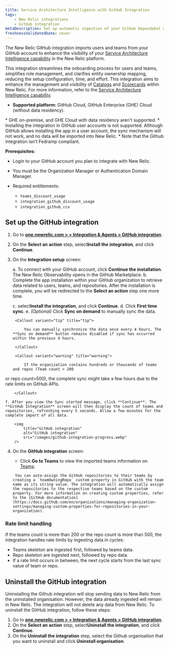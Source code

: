 ```yaml
---
title: Service Architecture Intelligence with GitHub Integration
tags:
    - New Relic integrations
    - GitHub integration
metaDescription: Set up automatic ingestion of your GitHub Dependabot events by using webhook for ongoing ingestion.
freshnessValidatedDate: never
---
```



The New Relic GitHub integration imports users and teams from your GitHub account to enhance the visibility of your [Service Architecture Intelligence capability](/docs/service-architecture-intelligence/getting-started) in the New Relic platform. 

This integration streamlines the onboarding process for users and teams, simplifies role management, and clarifies entity ownership mapping, reducing the setup configuration, time, and effort. This integration aims to enhance the management and visibility of [Catalogs](/docs/service-architecture-intelligence/catalogs/catalogs) and [Scorecards](/docs/service-architecture-intelligence/scorecards/getting-started) within New Relic. For more information, refer to the [Service Architecture Intelligence capability](/docs/service-architecture-intelligence/getting-started).

* **Supported platform:** GitHub Cloud, GitHub Enterprise (GHE) Cloud (without data residency).

<Callout variant="important" title="important">
* GHE on-premise, and GHE Cloud with data residency aren't supported.
* Installing the integration in GitHub user accounts is not supported. Although GitHub allows installing the app in a user account, the sync mechanism will not work, and no data will be imported into New Relic.
* Note that the Github integration isn't Fedramp compliant.
</Callout>


**Prerequisites:**

* Login to your GitHub account you plan to integrate with New Relic.
* You must be the Organization Manager or Authentication Domain Manager.

* Required entitlements:
    * `teams_discount_usage`
    * `integration_github_discount_usage`
    * `integration_github_ccu`





## Set up the GitHub integration

1. Go to **[one.newrelic.com > + Integration & Agents > GitHub integration](https://one.newrelic.com/marketplace/install-data-source?state=9306060d-b674-b245-083e-ff8d42765e0d)**.
2. On the **Select an action** step, select**Install the integration**, and click **Continue**.
3. On the **Integration setup** screen:

    a. To connect with your GitHub account, click **Continue the installation**. The New Relic Observability opens in the GitHub Marketplace. 
    b. Complete the app installation within your GitHub organization to retrieve data related to users, teams, and repositories.
        After the installation is complete, you will be redirected to the **Select an action** step one more time.
         
    c. select**Install the integration**, and click **Continue**.
    d. Click **First time sync**.
    e. *(Optional)* Click **Sync on demand** to manually sync the data.

        <Callout variant="tip" title="tip">

            You can manually synchronize the data once every 4 hours. The **Sync on demand** button remains disabled if sync has occurred within the previous 4 hours.

        </Callout>

        <Callout variant="warning" title="warning">

            If the organization contains hundreds or thousands of teams and repos (Team count > 200
or repo count>500), the complete sync might take a few hours due to the rate limits on GitHub APIs.

        </Callout>

    f. After you view the Sync started message, click **Continue**. The **GitHub Integration** screen will then display the count of teams and repositories, refreshing every 5 seconds. Allow a few minutes for the complete import of all data.

        <img
            title="GitHub integration"
            alt="GitHub integration"
            src="/images/github-integration-progress.webp"
        /> 

4. On the **GitHub integration** screen:

    - Click **Go to Teams** to view the imported teams information on [Teams](/docs/service-architecture-intelligence/teams/teams).

    <Callout variant="tip" title="tip">

        You can auto-assign the GitHub repositories to their teams by creating a `teamOwningRepo` custom property in GitHub with the team name as its string value. The integration will automatically assign the repositories to the respective teams based on the custom property. For more information on creating custom properties, refer to the [GitHub documentation](https://docs.github.com/en/organizations/managing-organization-settings/managing-custom-properties-for-repositories-in-your-organization).
    
    </Callout>

### Rate limit handling
If the teams count is more than 200 or the repo count is more than 500, the integration handles rate limits by ingesting data in cycles:

* Teams skeleton are ingested first, followed by teams data.
* Repo skeleton are ingested next, followed by repo data.
* If a rate limit occurs in between, the next cycle starts from the last sync value of team or repo.

## Uninstall the GitHub integration
Uninstalling the Github integration will stop sending data to New Relic from the uninstalled organisation. However, the data already ingested will remain in New Relic. The integration will not delete any data from New Relic.
To uninstall the GitHub integration, follow these steps:
1. Go to **[one.newrelic.com > + Integration & Agents > GitHub integration](https://one.newrelic.com/marketplace/install-data-source?state=9306060d-b674-b245-083e-ff8d42765e0d)**.
2. On the **Select an action** step, select**Uninstall the integration**, and click **Continue**.
3. On the **Uninstall the integration** step, select the Github organisation that you want to uninstall and click **Uninstall organisation**.
  






